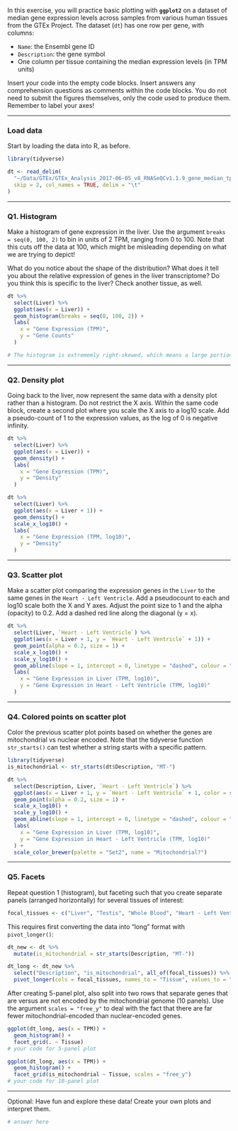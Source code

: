 In this exercise, you will practice basic plotting with **`ggplot2`** on a dataset of median gene expression levels across samples from various human tissues from the GTEx Project. The dataset (`dt`) has one row per gene, with columns:

-   `Name`: the Ensembl gene ID
-   `Description`: the gene symbol
-   One column per tissue containing the median expression levels (in TPM units)

Insert your code into the empty code blocks. Insert answers any comprehension questions as comments within the code blocks. You do not need to submit the figures themselves, only the code used to produce them. Remember to label your axes!

------------------------------------------------------------------------

### Load data

Start by loading the data into R, as before.

```r
library(tidyverse)

dt <- read_delim(
  "~/Data/GTEx/GTEx_Analysis_2017-06-05_v8_RNASeQCv1.1.9_gene_median_tpm.gct.gz",
  skip = 2, col_names = TRUE, delim = "\t"
)
```

------------------------------------------------------------------------

### Q1. Histogram

Make a histogram of gene expression in the liver. Use the argument `breaks = seq(0, 100, 2)` to bin in units of 2 TPM, ranging from 0 to 100. Note that this cuts off the data at 100, which might be misleading depending on what we are trying to depict!

What do you notice about the shape of the distribution? What does it tell you about the relative expression of genes in the liver transcriptome? Do you think this is specific to the liver? Check another tissue, as well.

```r

dt %>%
  select(Liver) %>%
  ggplot(aes(x = Liver)) +
  geom_histogram(breaks = seq(0, 100, 2)) +
  labs(
    x = "Gene Expression (TPM)",
    y = "Gene Counts"
  )

# The histogram is extrememly right-skewed, which means a large portion of the genes are expressed at a low level in the liver. This should not be tissue-specific since a large portion of genes are tissue-specific.
```

------------------------------------------------------------------------

### Q2. Density plot

Going back to the liver, now represent the same data with a density plot rather than a histogram. Do not restrict the X axis. Within the same code block, create a second plot where you scale the X axis to a log10 scale. Add a pseudo-count of 1 to the expression values, as the log of 0 is negative infinity.

```r

dt %>%
  select(Liver) %>%
  ggplot(aes(x = Liver)) +
  geom_density() +
  labs(
    x = "Gene Expression (TPM)",
    y = "Density"
  )

dt %>%
  select(Liver) %>%
  ggplot(aes(x = Liver + 1)) +
  geom_density() +
  scale_x_log10() + 
  labs(
    x = "Gene Expression (TPM, log10)",
    y = "Density"
  )
```

------------------------------------------------------------------------

### Q3. Scatter plot

Make a scatter plot comparing the expression genes in the `Liver` to the same genes in the `Heart - Left Ventricle`. Add a pseudocount to each and log10 scale both the X and Y axes. Adjust the point size to 1 and the alpha (opacity) to 0.2. Add a dashed red line along the diagonal (y = x).

```r

dt %>%
  select(Liver, `Heart - Left Ventricle`) %>%
  ggplot(aes(x = Liver + 1, y = `Heart - Left Ventricle` + 1)) +
  geom_point(alpha = 0.2, size = 1) +
  scale_x_log10() + 
  scale_y_log10() +
  geom_abline(slope = 1, intercept = 0, linetype = "dashed", colour = "Red")  +
  labs(
    x = "Gene Expression in Liver (TPM, log10)",
    y = "Gene Expression in Heart - Left Ventricle (TPM, log10)"
  )

```

------------------------------------------------------------------------

### Q4. Colored points on scatter plot

Color the previous scatter plot points based on whether the genes are mitochondrial vs nuclear encoded. Note that the tidyverse function `str_starts()` can test whether a string starts with a specific pattern.

```r

library(tidyverse)
is_mitochondrial <- str_starts(dt$Description, "MT-")

dt %>%
  select(Description, Liver, `Heart - Left Ventricle`) %>%
  ggplot(aes(x = Liver + 1, y = `Heart - Left Ventricle` + 1, color = str_starts(dt$Description, "MT-"))) +
  geom_point(alpha = 0.2, size = 1) +
  scale_x_log10() + 
  scale_y_log10() +
  geom_abline(slope = 1, intercept = 0, linetype = "dashed", colour = "Red")  +
  labs(
    x = "Gene Expression in Liver (TPM, log10)",
    y = "Gene Expression in Heart - Left Ventricle (TPM, log10)"
  ) + 
  scale_color_brewer(palette = "Set2", name = "Mitochondrial?")
```

------------------------------------------------------------------------

### Q5. Facets

Repeat question 1 (histogram), but faceting such that you create separate panels (arranged horizontally) for several tissues of interest:

```r
focal_tissues <- c("Liver", "Testis", "Whole Blood", "Heart - Left Ventricle", "Brain - Cortex")
```

This requires first converting the data into "long" format with `pivot_longer()`:

```r
dt_new <- dt %>%
  mutate(is_mitochondrial = str_starts(Description, "MT-"))

dt_long <- dt_new %>%
  select("Description", "is_mitochondrial", all_of(focal_tissues)) %>%
  pivot_longer(cols = focal_tissues, names_to = "Tissue", values_to = "TPM")
```

After creating 5-panel plot, also split into two rows that separate genes that are versus are not encoded by the mitochondrial genome (10 panels). Use the argument `scales = "free_y"` to deal with the fact that there are far fewer mitochondrial-encoded than nuclear-encoded genes.

```r

ggplot(dt_long, aes(x = TPM)) +
  geom_histogram() +
  facet_grid(. ~ Tissue)
# your code for 5-panel plot

ggplot(dt_long, aes(x = TPM)) +
  geom_histogram() +
  facet_grid(is_mitochondrial ~ Tissue, scales = "free_y")
# your code for 10-panel plot
```

------------------------------------------------------------------------

Optional: Have fun and explore these data! Create your own plots and interpret them.

```r

# answer here
```
